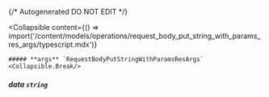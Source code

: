 {/* Autogenerated DO NOT EDIT  */}

<Collapsible
    content={() => import('/content/models/operations/request_body_put_string_with_params_res_args/typescript.mdx')}
>
    ##### **args** `RequestBodyPutStringWithParamsResArgs`
    <Collapsible.Break/>
</Collapsible>

##### **data** `string`

